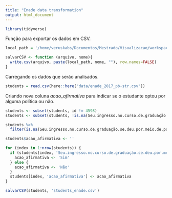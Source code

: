 ```yaml
---
title: "Enade data transformation"
output: html_document
---
```


```r
library(tidyverse)
```

Função para exportar os dados em CSV.

```r
local_path = '/home/veruskabs/Documentos/Mestrado/Visualizacao/workspace/DataAnalysis/EnadeData/data/'

salvarCSV <- function (arquivo, nome){
  write.csv(arquivo, paste(local_path, nome, ""), row.names=FALSE)
}
```

Carregando os dados que serão analisados.

```r
students = read.csv(here::here("data/enade_2017_pb-str.csv"))
```

Criando nova coluna *acao_afirmativa* para indicar se o estudante optou por alguma política ou não.

```r

students <- subset(students, id != 4598)
students <- subset(students, !is.na(Seu.ingresso.no.curso.de.graduação.se.deu.por.meio.de.políticas.de.ação.afirmativa.ou.inclusão.social.))

students %>%
  filter(is.na(Seu.ingresso.no.curso.de.graduação.se.deu.por.meio.de.políticas.de.ação.afirmativa.ou.inclusão.social.))

students$acao_afirmativa <- ''

for (index in 1:nrow(students)) {
  if (students[index, 'Seu.ingresso.no.curso.de.graduação.se.deu.por.meio.de.políticas.de.ação.afirmativa.ou.inclusão.social.'] == 'Não'){
    acao_afirmativa <- 'Sim'
  } else { 
    acao_afirmativa <- 'Não'
  }
  students[index, 'acao_afirmativa'] <- acao_afirmativa
}

salvarCSV(students, 'students_enade.csv')

```






